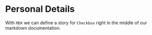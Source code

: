 
<Meta title="Profile/Progress" component={ProfileProgress} />

# Personal Details

With `MDX` we can define a story for `Checkbox` right in the middle of our
markdown documentation.

<Preview>
  <Story name="Default Component">
    <ProfileProgress name="Hello" />
  </Story>
</Preview>
